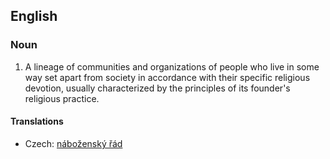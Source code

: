 ==English==
{{wikipedia}}
===Noun===
{{en-noun|sg=[[religious]] [[order]]}}

# {{religion}} A lineage of communities and organizations of people who live in some way set apart from society in accordance with their specific religious devotion, usually characterized by the principles of its founder's religious practice.

====Translations====
{{trans-top|lineage of communities and organizations}}
* Czech: [[náboženský řád]] {{m}}
{{trans-mid}}
{{trans-bottom}}